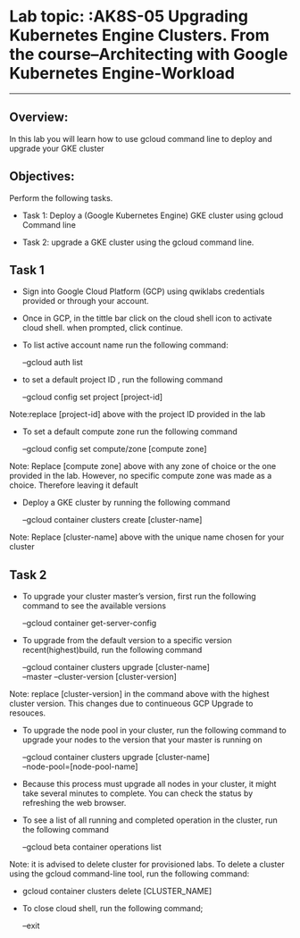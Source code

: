 # Lab topic:  :AK8S-05 Upgrading Kubernetes Engine Clusters. From the course--Architecting with Google Kubernetes Engine-Workload

------

## Overview:

In this lab you will learn how to use gcloud command line to deploy and upgrade your GKE cluster


## Objectives:

Perform the following tasks.

* Task 1: Deploy a (Google Kubernetes Engine) GKE cluster using gcloud Command line

* Task 2: upgrade a GKE cluster using the gcloud command line.

## Task 1

* Sign into Google Cloud Platform (GCP) using qwiklabs credentials provided or through your account.

* Once in GCP, in the tittle bar click on the cloud shell icon to activate  cloud shell. when prompted, click continue.

* To list active account name run the following command:

   --gcloud auth list

* to set a default project ID , run the following command

   --gcloud config set project [project-id]

Note:replace [project-id] above with the project ID provided in the lab

* To set a default compute zone run the following command

   --gcloud config set compute/zone [compute zone]

Note: Replace [compute zone] above with any zone of choice or the one provided in the lab. However, no specific compute zone was made as a choice. Therefore leaving it default

* Deploy a GKE cluster by running the following command

   --gcloud container clusters create [cluster-name]

Note: Replace [cluster-name] above with the unique name chosen for your cluster


## Task 2

* To upgrade your cluster master's version, first run the following command to see the available versions

   --gcloud container get-server-config

* To upgrade from the default version to a specific version recent(highest)build, run the following command

    --gcloud container clusters upgrade [cluster-name] \
     --master --cluster-version [cluster-version]

Note: replace [cluster-version] in the command above with the highest cluster version. This changes due to continueous GCP Upgrade to resouces.

* To upgrade the node pool in your cluster, run the following command to upgrade your nodes to the version that your  master is running on

   --gcloud container clusters upgrade [cluster-name] \
    --node-pool=[node-pool-name]

*   Because this process must upgrade all nodes in your cluster, it might take several minutes to complete.   You can check the status by refreshing the web browser.

* To see a list of all running and completed operation in the cluster, run the following command

   --gcloud beta container operations list

Note: it is advised to delete cluster for provisioned labs.
To delete a cluster using the gcloud command-line tool, run the following command:

* gcloud container clusters delete [CLUSTER_NAME]

* To close cloud shell, run the following command;

   --exit
